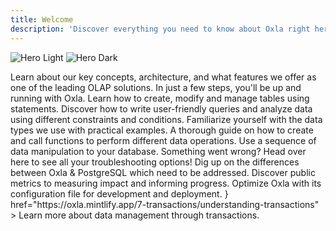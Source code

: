 ```yaml
---
title: Welcome
description: 'Discover everything you need to know about Oxla right here, right now!'
---
```


<img
  className="block dark:hidden"
  src="/assets/homepage-img-light.png"
  alt="Hero Light"
/>
<img
  className="hidden dark:block"
  src="/assets/homepage-img-dark.png"
  alt="Hero Dark"
/>

<CardGroup cols={3}>
  <Card
    title="Introduction"
    icon="hand-wave"
    iconType="duotone"
    href="https://oxla.mintlify.app/1-introduction/1-1-key-concepts-archi/key-concept-and-architecture"
  >
    Learn about our key concepts, architecture, and what features we offer as one of the leading OLAP solutions.
  </Card>
  <Card
    title="Getting Started"
    icon="rocket"
    iconType="duotone"
    href="https://oxla.mintlify.app/2-run-oxla/run-oxla-in-2-minutes"
  >
    In just a few steps, you'll be up and running with Oxla.
  </Card>
  <Card
    title="SQL Statements"
    icon="print-magnifying-glass"
    iconType="duotone"
    href="https://oxla.mintlify.app/3-sql-reference/3-1-sql-statements/sql-statement-overview"
  >
    Learn how to create, modify and manage tables using statements.
  </Card>
  <Card
    title="SQL Clauses"
    icon="filter-list"
    iconType="duotone"
    href="https://oxla.mintlify.app/3-sql-reference/3-2-sql-clauses/sql-clauses-overview"
  >
    Discover how to write user-friendly queries and analyze data using different constraints and conditions.
  </Card>
  <Card
    title="SQL Data Types"
    icon="shapes"
    iconType="duotone"
    href="https://oxla.mintlify.app/3-sql-reference/3-3-sql-data-types/data-types-overview"
  >
    Familiarize yourself with the data types we use with practical examples.
  </Card>
  <Card
    title="SQL Functions"
    icon="object-subtract"
    iconType="duotone"
    href="https://oxla.mintlify.app/3-sql-reference/3-4-sql-functions/sql-functions-overview"
  >
    A thorough guide on how to create and call functions to perform different data operations.
  </Card>
  <Card
    title="SQL Mutations"
    icon="dna"
    iconType="duotone"
    href="https://oxla.mintlify.app/4-sql-mutations/sql-mutations"
  >
    Use a sequence of data manipulation to your database.
  </Card>
  <Card
    title="Error Handling"
    icon="bug"
    iconType="duotone"
    href="https://oxla.mintlify.app/5-error-handling/error-handling"
  >
    Something went wrong? Head over here to see all your troubleshooting options!
  </Card>
  <Card
    title="Oxla vs PostgreSQL"
    icon="code-compare"
    iconType="duotone"
    href="https://oxla.mintlify.app/6-oxla-vs-postgre/differences-between-oxla-vs-postgre"
  >
    Dig up on the differences between Oxla & PostgreSQL which need to be addressed.
  </Card>
  <Card
    title="Public Metrics"
    icon="chart-mixed"
    iconType="duotone"
    href="https://oxla.mintlify.app/8-public-metrics/public-metrics"
  >
    Discover public metrics to measuring impact and informing progress.
  </Card>
  <Card
    title="Oxla Configuration File"
    icon="gear"
    href="https://oxla.mintlify.app/9-oxla-config-file/oxla-configuration-file"
  >
    Optimize Oxla with its configuration file for development and deployment.
  </Card>
  <Card
    title="Understanding Transactions"
    icon={
        <svg
            id="Layer_2"
            data-name="Layer 2"
            xmlns="http://www.w3.org/2000/svg"
            viewBox="0 0 123.98 135.65"
            fill="blue"  // Set the fill color to blue
        >
            <g id="Warstwa_1" data-name="Warstwa 1">
                <g>
                    <polyline class="cls-2" points="121.98 97.23 76.2 97.23 76.2 82.12 48.44 107.88 76.2 133.65 76.2 118.54 121.98 118.54"/>
                    <g>
                        <path class="cls-3" d="M101.21,23.3V6.09c0-2.26-1.83-4.09-4.09-4.09H6.09c-2.26,0-4.09,1.83-4.09,4.09v17.21"/>
                        <path class="cls-3" d="M101.21,57.06v-17.21c0-2.26-1.83-4.09-4.09-4.09H6.09c-2.26,0-4.09,1.83-4.09,4.09v17.21"/>
                        <circle class="cls-1" cx="18.86" cy="19.14" r="5.14"/>
                        <circle class="cls-1" cx="18.86" cy="52.9" r="5.14"/>
                        <circle class="cls-1" cx="18.86" cy="87.26" r="5.14"/>
                    </g>
                    <path class="cls-3" d="M101.21,86.81v-13.21c0-2.26-1.83-4.09-4.09-4.09H6.09c-2.26,0-4.09,1.83-4.09,4.09v26.7c0,2.26,1.83,4.09,4.09,4.09h30.17"/>
                </g>
            </g>
        </svg>
    }
    href="https://oxla.mintlify.app/7-transactions/understanding-transactions"
  >
    Learn more about data management through transactions.
  </Card>
</CardGroup>